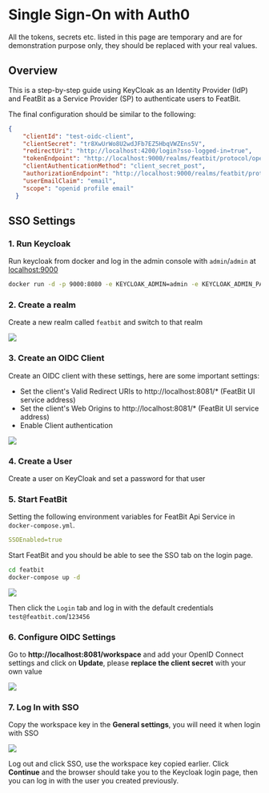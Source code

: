 
# Single Sign-On with Auth0

<Callout type="info">
    All the tokens, secrets etc. listed in this page are temporary and are for demonstration purpose only, they should be replaced with your real values.
</Callout>

## Overview

This is a step-by-step guide using KeyCloak as an Identity Provider (IdP) and FeatBit as a Service Provider (SP) to authenticate users to FeatBit.

The final configuration should be similar to the following:
```json
{
    "clientId": "test-oidc-client",
    "clientSecret": "tr8XwUrWo8U2wdJFb7EZ5HbqVWZEns5V",
    "redirectUri": "http://localhost:4200/login?sso-logged-in=true",
    "tokenEndpoint": "http://localhost:9000/realms/featbit/protocol/openid-connect/token",
    "clientAuthenticationMethod": "client_secret_post",
    "authorizationEndpoint": "http://localhost:9000/realms/featbit/protocol/openid-connect/auth",
    "userEmailClaim": "email",
    "scope": "openid profile email"
  }
```

## SSO Settings

### 1. Run Keycloak
Run keycloak from docker and log in the admin console with `admin`/`admin` at [localhost:9000](http://localhost:9000)

```bash
docker run -d -p 9000:8080 -e KEYCLOAK_ADMIN=admin -e KEYCLOAK_ADMIN_PASSWORD=admin --name=keycloak quay.io/keycloak/keycloak:22.0.1 start-dev
```

### 2. Create a realm

Create a new realm called `featbit` and switch to that realm

![](../assets/single-sign-on/create-realm.png)

### 3. Create an OIDC Client

Create an OIDC client with these settings, here are some important settings:
- Set the client's Valid Redirect URIs to http://localhost:8081/* (FeatBit UI service address)
- Set the client's Web Origins to http://localhost:8081/* (FeatBit UI service address)
- Enable Client authentication

![](../assets/single-sign-on/client-settings.png)

### 4. Create a User
Create a user on KeyCloak and set a password for that user

### 5. Start FeatBit

Setting the following environment variables for FeatBit Api Service in `docker-compose.yml`.

```yaml
SSOEnabled=true
```

Start FeatBit and you should be able to see the SSO tab on the login page.
```bash
cd featbit
docker-compose up -d
```
![](../assets/single-sign-on/sso-login.png)

Then click the `Login` tab and log in with the default credentials `test@featbit.com`/`123456`

### 6. Configure OIDC Settings

Go to **http://localhost:8081/workspace** and add your OpenID Connect settings and click on **Update**, please **replace the client secret** with your own value

![](../assets/single-sign-on/oidc-settings.png)

### 7. Log In with SSO
Copy the workspace key in the **General settings**, you will need it when login with SSO

![](../assets/single-sign-on/ws-key.png)

Log out and click SSO, use the workspace key copied earlier.
Click **Continue** and the browser should take you to the Keycloak login page, then you can log in with the user you created previously.